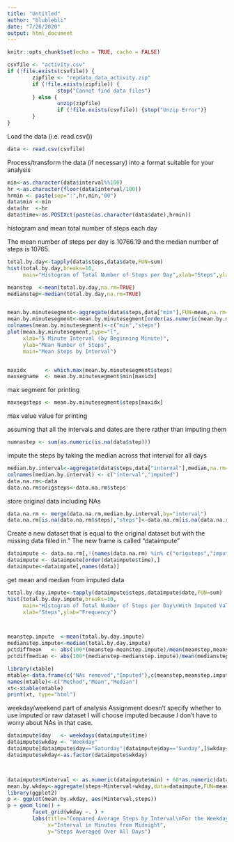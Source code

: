 ---
title: "Untitled"
author: "blublebli"
date: "7/26/2020"
output: html_document
---
```{r setup, include=FALSE}
knitr::opts_chunk$set(echo = TRUE, cache = FALSE)
```

```{r}
csvfile <- "activity.csv"
if (!file.exists(csvfile)) {
        zipfile <- "repdata_data_activity.zip"
        if (!file.exists(zipfile)) {
                stop("Cannot find data files")
        } else {
                unzip(zipfile)
                if (!file.exists(csvfile)) {stop("Unzip Error")}
        }
}
```

 Load the data (i.e. read.csv())
```{r} 
data <- read.csv(csvfile)
```

Process/transform the data (if necessary) into a format suitable for your analysis

```{r} 
min<-as.character(data$interval%%100)
hr <-as.character(floor(data$interval/100))
hrmin <- paste(sep=":",hr,min,"00")
data$min <-min
data$hr  <-hr
data$time<-as.POSIXct(paste(as.character(data$date),hrmin))
```


histogram and mean total number of steps each day

The mean number of steps per day is 10766.19 and the median number of steps is 10765.
```{r}
total.by.day<-tapply(data$steps,data$date,FUN=sum)
hist(total.by.day,breaks=10,
     main="Histogram of Total Number of Steps per Day",xlab="Steps",ylab="Frequency")

meanstep  <-mean(total.by.day,na.rm=TRUE)
medianstep<-median(total.by.day,na.rm=TRUE)


mean.by.minutesegment<-aggregate(data$steps,data["min"],FUN=mean,na.rm=TRUE)
mean.by.minutesegment<-mean.by.minutesegment[order(as.numeric(mean.by.minutesegment$min)),]
colnames(mean.by.minutesegment)<-c("min","steps")
plot(mean.by.minutesegment,type="l",
     xlab="5 Minute Interval (by Beginning Minute)",
     ylab="Mean Number of Steps",
     main="Mean Steps by Interval")


maxidx      <- which.max(mean.by.minutesegment$steps)
maxsegname  <- mean.by.minutesegment$min[maxidx]  
```


max segment for printing
```{r}
maxsegsteps <- mean.by.minutesegment$steps[maxidx]  
```

max value value for printing



assuming that all the intervals and dates are there rather than imputing them
```{r}
numnastep <- sum(as.numeric(is.na(data$step))) 

```


impute the steps by taking the median across that interval for all days
```{r}
median.by.interval<-aggregate(data$steps,data["interval"],median,na.rm=TRUE)
colnames(median.by.interval) <- c("interval","imputed")
data.na.rm<-data
data.na.rm$origsteps<-data.na.rm$steps 
```

store original data including NAs
```{r}
data.na.rm <- merge(data.na.rm,median.by.interval,by="interval")
data.na.rm[is.na(data.na.rm$steps),"steps"]<-data.na.rm[is.na(data.na.rm$steps),"imputed"]
```


Create a new dataset that is equal to the original 
dataset but with the missing data filled in."
The new frame is called "dataimpute"

```{r}
dataimpute <- data.na.rm[,!(names(data.na.rm) %in% c("origsteps","imputed"))]
dataimpute <- dataimpute[order(dataimpute$time),]
dataimpute<-dataimpute[,names(data)]
```


get mean and median from imputed data
```{r}
total.by.day.impute<-tapply(dataimpute$steps,dataimpute$date,FUN=sum)
hist(total.by.day.impute,breaks=10,
     main="Histogram of Total Number of Steps per Day\nWith Imputed Values",
     xlab="Steps",ylab="Frequency")



meanstep.impute  <-mean(total.by.day.impute)    
medianstep.impute<-median(total.by.day.impute)
pctdiffmean   <- abs(100*(meanstep-meanstep.impute)/mean(meanstep,meanstep.impute))
pctdiffmedian <- abs(100*(medianstep-medianstep.impute)/mean(medianstep,medianstep.impute))

```

```{r}
library(xtable)
mtable<-data.frame(c("NAs removed","Imputed"),c(meanstep,meanstep.impute),c(medianstep,medianstep.impute))
names(mtable)<-c("Method","Mean","Median")
xt<-xtable(mtable)
print(xt, type="html")
```



weekday/weekend part of analysis
Assignment doesn't specify whether to use imputed or raw dataset
I will choose imputed because I don't have to worry about NAs  in that case.


```{r}
dataimpute$day   <- weekdays(dataimpute$time)
dataimpute$wkday <- "Weekday"
dataimpute[dataimpute$day=="Saturday"|dataimpute$day=="Sunday",]$wkday<-"Weekend"
dataimpute$wkday<-as.factor(dataimpute$wkday)



dataimpute$Minterval <- as.numeric(dataimpute$min) + 60*as.numeric(dataimpute$hr)
mean.by.wkday<-aggregate(steps~Minterval+wkday,data=dataimpute,FUN=mean)
library(ggplot2)
p <- ggplot(mean.by.wkday, aes(Minterval,steps)) 
p + geom_line() +
        facet_grid(wkday ~. ) + 
        labs(title="Compared Average Steps by Interval\nFor the Weekdays and Weekend",
             x="Interval in Minutes from Midnight",
             y="Steps Averaged Over All Days")
```


